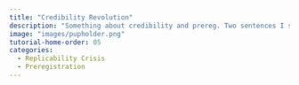 ```yaml
---
title: "Credibility Revolution"
description: "Something about credibility and prereg. Two sentences I suppose."
image: "images/pupholder.png"
tutorial-home-order: 05
categories:
  - Replicability Crisis
  - Preregistration
---
```

